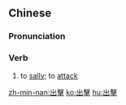 {{also|出撃}}
==Chinese==
{{zh-forms|s=出击}}

===Pronunciation===
{{zh-pron
|m=chū击
|c=ceot1 gik1
|mn=chhut-kek
|cat=v
}}

===Verb===
{{zh-verb}}

# to [[sally]]; to [[attack]]

[[zh-min-nan:出擊]]
[[ko:出擊]]
[[hu:出擊]]